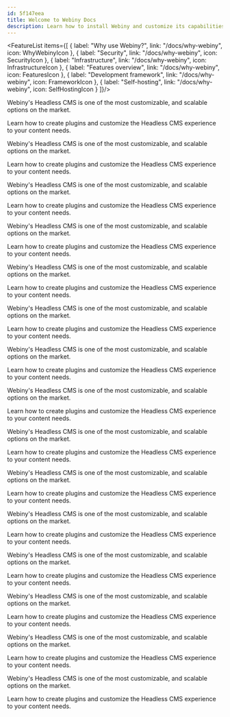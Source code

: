 ```yaml
---
id: 5f147eea
title: Welcome to Webiny Docs
description: Learn how to install Webiny and customize its capabilities as a developer.
---
```









<Hero />
<Divider/>
<InstallWebinyBanner/>

<FeatureList items={[
    {
        label: "Why use Webiny?",
        link: "/docs/why-webiny",
        icon: WhyWebinyIcon
    },
    {
        label: "Security",
        link: "/docs/why-webiny",
        icon: SecurityIcon
    },
    {
        label: "Infrastructure",
        link: "/docs/why-webiny",
        icon: InfrastructureIcon
    },
    {
        label: "Features overview",
        link: "/docs/why-webiny",
        icon: FeaturesIcon
    },
    {
        label: "Development framework",
        link: "/docs/why-webiny",
        icon: FrameworkIcon
    },
    {
        label: "Self-hosting",
        link: "/docs/why-webiny",
        icon: SelfHostingIcon
    }
]}/>

<Divider/>

<Section>
    <SectionTitle title="Products" subText="Learn about how to customize and build on top of existing Webiny products." categoryTitle="Products" />
    <SectionRow>
        <SectionBox title="Headless CMS" Icon={HeadlessCmsIcon} learnMoreLink="/headless">
            <p>Webiny's Headless CMS is one of the most customizable, and scalable options on the market.</p>
            <p>Learn how to create plugins and customize the Headless CMS experience to your content needs.</p>
        </SectionBox>
        <SectionBox title="Page Builder" Icon={PageBuilderIcon} learnMoreLink="/headless">
            <p>Webiny's Headless CMS is one of the most customizable, and scalable options on the market.</p>
            <p>Learn how to create plugins and customize the Headless CMS experience to your content needs.</p>
        </SectionBox>
    </SectionRow>
    <SectionRow>
        <SectionBox title="File Manager" Icon={FileManagerIcon} learnMoreLink="/headless">
            <p>Webiny's Headless CMS is one of the most customizable, and scalable options on the market.</p>
            <p>Learn how to create plugins and customize the Headless CMS experience to your content needs.</p>
        </SectionBox>
        <SectionBox title="Form Builder" Icon={FormBuilderIcon} learnMoreLink="/headless">
            <p>Webiny's Headless CMS is one of the most customizable, and scalable options on the market.</p>
            <p>Learn how to create plugins and customize the Headless CMS experience to your content needs.</p>
        </SectionBox>
        <SectionBox title="Advanced Publishing Workflow" Icon={ApwIcon} learnMoreLink="/headless">
            <p>Webiny's Headless CMS is one of the most customizable, and scalable options on the market.</p>
            <p>Learn how to create plugins and customize the Headless CMS experience to your content needs.</p>
        </SectionBox>
    </SectionRow>
</Section>

<Divider/>

<Section>
    <SectionTitle 
        title="Development with Webiny" 
        subText="If you're only starting your development journey with Webiny, make sure to check out these resources." 
        categoryTitle="Development" />
    <SectionRow>
        <SectionBox title="Video training course" Icon={VideoIcon} learnMoreLink="/headless-12">
            <p>Webiny's Headless CMS is one of the most customizable, and scalable options on the market.</p>
            <p>Learn how to create plugins and customize the Headless CMS experience to your content needs.</p>
        </SectionBox>
        <SectionBox title="Core concepts" Icon={ConceptsIcon} learnMoreLink="/headless">
            <p>Webiny's Headless CMS is one of the most customizable, and scalable options on the market.</p>
            <p>Learn how to create plugins and customize the Headless CMS experience to your content needs.</p>
        </SectionBox>
        <SectionBox title="Customize and extend" Icon={CustomizeIcon} learnMoreLink="/headless">
            <p>Webiny's Headless CMS is one of the most customizable, and scalable options on the market.</p>
            <p>Learn how to create plugins and customize the Headless CMS experience to your content needs.</p>
        </SectionBox>
    </SectionRow>
    <SectionRow>
        <SectionBox title="CI/CD setup" Icon={CiCdIcon} learnMoreLink="/headless">
            <p>Webiny's Headless CMS is one of the most customizable, and scalable options on the market.</p>
            <p>Learn how to create plugins and customize the Headless CMS experience to your content needs.</p>
        </SectionBox>
        <SectionBox title="Security Framework" Icon={SecurityFrameworkIcon} learnMoreLink="/headless">
            <p>Webiny's Headless CMS is one of the most customizable, and scalable options on the market.</p>
            <p>Learn how to create plugins and customize the Headless CMS experience to your content needs.</p>
        </SectionBox>
        <SectionBox title="Background tasks" Icon={BgTasksIcon} learnMoreLink="/headless">
            <p>Webiny's Headless CMS is one of the most customizable, and scalable options on the market.</p>
            <p>Learn how to create plugins and customize the Headless CMS experience to your content needs.</p>
        </SectionBox>
    </SectionRow>
</Section>

<Divider/>

<Section>
    <SectionTitle 
        title="Additional resources" 
        subText="Check out some of the additional resources to learn more and to engage closer with our community." 
        categoryTitle="Resources" />
    <SectionRow>
        <SectionBox title="User guides" Icon={UserGuidesIcon} learnMoreLink="/headless-12">
            <p>Webiny's Headless CMS is one of the most customizable, and scalable options on the market.</p>
            <p>Learn how to create plugins and customize the Headless CMS experience to your content needs.</p>
        </SectionBox>
        <SectionBox title="Release notes" Icon={ReleaseNotesIcon} learnMoreLink="/headless">
            <p>Webiny's Headless CMS is one of the most customizable, and scalable options on the market.</p>
            <p>Learn how to create plugins and customize the Headless CMS experience to your content needs.</p>
        </SectionBox>
    </SectionRow>
    <SectionRow>
        <SectionBox title="Company handbook" Icon={CompanyHandbookIcon} learnMoreLink="/headless">
            <p>Webiny's Headless CMS is one of the most customizable, and scalable options on the market.</p>
            <p>Learn how to create plugins and customize the Headless CMS experience to your content needs.</p>
        </SectionBox>
        <SectionBox title="Community" Icon={CommunityIcon} learnMoreLink="/headless">
            <p>Webiny's Headless CMS is one of the most customizable, and scalable options on the market.</p>
            <p>Learn how to create plugins and customize the Headless CMS experience to your content needs.</p>
        </SectionBox>
    </SectionRow>
</Section>
